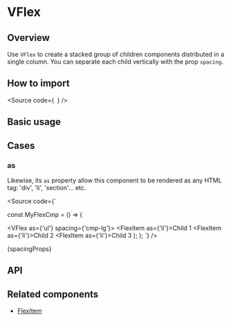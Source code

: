 

<Meta of={Stories} />

# VFlex

## Overview

Use `VFlex` to create a stacked group of children components distributed
in a single column. You can separate each child vertically with the prop `spacing`.

## How to import

<Source
  code={`
`}
/>

## Basic usage

<Canvas of={Stories.Base} />

## Cases

### as

Likewise, its `as` property allow this component to be rendered as any HTML tag:
'div', 'li', 'section'... etc.

<Source
  code={`

const MyFlexCmp = () => (

<VFlex as={'ul'} spacing={'cmp-lg'}>
  <FlexItem as={'li'}>Child 1</FlexItem>
  <FlexItem as={'li'}>Child 2</FlexItem>
  <FlexItem as={'li'}>Child 3</FlexItem>
</VFlex>
); ); `} />

<Markdown>{spacingProps}</Markdown>

## API

<ArgTypes of={Stories} />

## Related components

- [FlexItem](?path=/docs/components-core-layout-flex-flexitem--docs)
